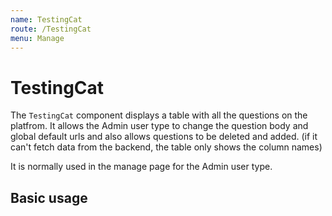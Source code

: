 ```yaml
---
name: TestingCat
route: /TestingCat
menu: Manage
---
```



# TestingCat

The `TestingCat` component displays a table with all the questions on the platfrom. It allows the Admin user type
to change the question body and global default urls and also allows questions to be deleted and added. (if it can't
fetch data from the backend, the table only shows the column names)

<Props of={TestingCat} />

It is normally used in the manage page for the Admin user type.

## Basic usage

<Playground>
  <TestingCat />
</Playground>
